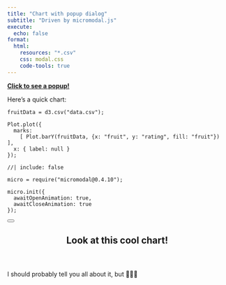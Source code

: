 ```yaml
---
title: "Chart with popup dialog"
subtitle: "Driven by micromodal.js"
execute:
  echo: false
format:
  html:
    resources: "*.csv"
    css: modal.css
    code-tools: true
---
```


<!-- here's the link that opens it. it can be anywhere!
     it matches to the modal's id, #mymodal -->
**<a href="#" data-micromodal-trigger="mymodal" tabindex="0">
  <i class="bi bi-clipboard-data"></i>
  Click to see a popup!
</a>**

Here's a quick chart:

```ojs
fruitData = d3.csv("data.csv");

Plot.plot({
  marks:
    [ Plot.barY(fruitData, {x: "fruit", y: "rating", fill: "fruit"}) ],
  x: { label: null }
});
```

<!-- the rest of this stuff is for the popup! -->

```ojs
//| include: false

micro = require("micromodal@0.4.10");

micro.init({
  awaitOpenAnimation: true,
  awaitCloseAnimation: true
});
```

<!-- and here's the popup itself! -->

:::::: {#mymodal .modal .micromodal-slide aria-hidden="true"}
::::: {.modal__overlay tabindex="-1" data-micromodal-close="true"}
:::: {.modal__container role="dialog" aria-modal="true" aria-labelledby="mymodal-title"}

<button class="modal__close" aria-label="Close modal" data-micromodal-close></button>

<header>
## Look at this cool chart! {#mymodal-title}
</header>

::: {#modal-1-content}
I should probably tell you all about it, but 🤷🏻‍♂️
:::

::::
:::::
::::::
